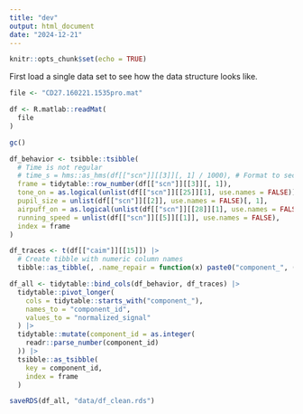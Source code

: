 ```yaml
---
title: "dev"
output: html_document
date: "2024-12-21"
---
```


```r
knitr::opts_chunk$set(echo = TRUE)
```

First load a single data set to see how the data structure looks like.

```r
file <- "CD27.160221.1535pro.mat"

df <- R.matlab::readMat(
  file
)

gc()
```

```r
df_behavior <- tsibble::tsibble(
  # Time is not regular
  # time_s = hms::as_hms(df[["scn"]][[3]][, 1] / 1000), # Format to seconds
  frame = tidytable::row_number(df[["scn"]][[3]][, 1]),
  tone_on = as.logical(unlist(df[["scn"]][[25]][1], use.names = FALSE)),
  pupil_size = unlist(df[["scn"]][[2]], use.names = FALSE)[, 1],
  airpuff_on = as.logical(unlist(df[["scn"]][[28]][1], use.names = FALSE)),
  running_speed = unlist(df[["scn"]][[5]][[1]], use.names = FALSE),
  index = frame
)
```

```r
df_traces <- t(df[["caim"]][[15]]) |>
  # Create tibble with numeric column names
  tibble::as_tibble(, .name_repair = function(x) paste0("component_", (seq_along(x))))
```

```r
df_all <- tidytable::bind_cols(df_behavior, df_traces) |>
  tidytable::pivot_longer(
    cols = tidytable::starts_with("component_"),
    names_to = "component_id",
    values_to = "normalized_signal"
  ) |>
  tidytable::mutate(component_id = as.integer(
    readr::parse_number(component_id)
  )) |>
  tsibble::as_tsibble(
    key = component_id,
    index = frame
  )
```

```r
saveRDS(df_all, "data/df_clean.rds")
```
